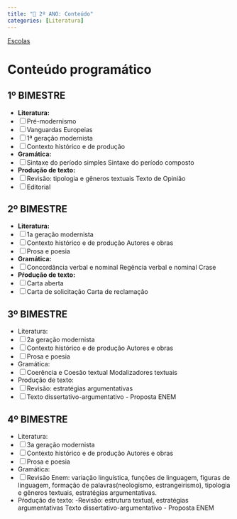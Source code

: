 ```yaml
---
title: "📕 2º ANO: Conteúdo"
categories: [Literatura]
---
```


[Escolas](escolas.html)

# Conteúdo programático

<!-- 1º bimestre -------------------------------------------------------------->
## 1º BIMESTRE
 
- **Literatura:**
- [ ] Pré-modernismo
- [ ] Vanguardas Europeias
- [ ] 1ª geração modernista
- [ ] Contexto histórico e de produção
- **Gramática:**
- [ ] Sintaxe do período simples Sintaxe do período composto
- **Produção de texto:**
- [ ] Revisão: tipologia e gêneros textuais Texto de Opinião
- [ ] Editorial

## 2º BIMESTRE
- **Literatura:**
- [ ] 1a geração modernista
- [ ] Contexto histórico e de produção Autores e obras
- [ ] Prosa e poesia
- **Gramática:**
- [ ] Concordância verbal e nominal Regência verbal e nominal Crase
- **Pŕodução de texto:**
- [ ] Carta aberta
- [ ] Carta de solicitação Carta de reclamação

## 3º BIMESTRE
- Literatura:
- [ ] 2a geração modernista
- [ ] Contexto histórico e de produção Autores e obras
- [ ] Prosa e poesia
- Gramática:
- [ ] Coerência e Coesão textual Modalizadores textuais
- Produção de texto:
- [ ] Revisão: estratégias argumentativas
- [ ] Texto dissertativo-argumentativo - Proposta ENEM

## 4º BIMESTRE
- Literatura:
- [ ] 3a geração modernista
- [ ] Contexto histórico e de produção Autores e obras
- [ ] Prosa e poesia
- Gramática:
- [ ] Revisão Enem: variação linguística, funções de linguagem, figuras de linguagem, formação de palavras(neologismo, estrangeirismo), tipologia e gêneros textuais, estratégias argumentativas.
- Pŕodução de texto:
-Revisão: estrutura textual, estratégias argumentativas Texto dissertativo-argumentativo - Proposta ENEM